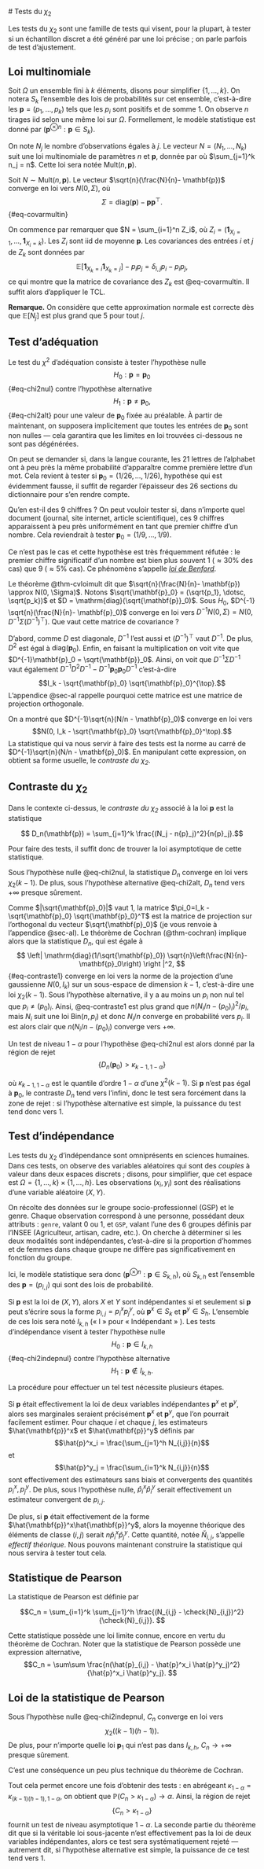 # Tests du $\chi_2$


\newcommand{\1}{\mathbf{1}}
\newcommand{\PP}{\mathbb{P}}
\newcommand{\E}{\mathbb{E}}
\newcommand{\bp}{\mathbf{p}}


Les tests du $\chi_2$ sont une famille de tests qui visent, pour la plupart, à tester si un échantillon discret a été généré par une loi précise ; on parle parfois de test d'ajustement. 


## Loi multinomiale

Soit $\Omega$ un ensemble fini à $k$ éléments, disons pour simplifier $\{1, \dotsc, k\}$. On notera $S_k$ l'ensemble des lois de probabilités sur cet ensemble, c'est-à-dire les $\mathbf{p} = (p_1, \dotsc, p_k)$ tels que les $p_i$ sont positifs et de somme 1. On observe $n$ tirages iid selon une même loi sur $\Omega$. Formellement, le modèle statistique est donné par $(\mathbf{p}^{\otimes n} : \mathbf{p} \in S_k)$. 



On note $N_j$ le nombre d'observations égales à $j$. Le vecteur $N=(N_1, \dotsc, N_k)$ suit une loi multinomiale de paramètres $n$ et $\mathbf{p}$, donnée par 
\begin{align*}
\PP(N = (n_1, \dotsc, n_k)) = \frac{n!}{n_1! \dotsc n_k!} \prod_{j=1}^k {p}_j^{n_j},
\end{align*} 
où $\sum_{j=1}^k n_j = n$. Cette loi sera notée $\mathrm{Mult}(n, \mathbf{p})$. 

:::{#thm-cvloimult}

Soit $N \sim \mathrm{Mult}(n,\mathbf{p})$. Le vecteur $\sqrt{n}(\frac{N}{n}- \mathbf{p})$ converge en loi vers $N(0, \Sigma)$, où 
$$ \Sigma = \mathrm{diag}(\mathbf{p}) - \mathbf{p}\mathbf{p}^\top.$${#eq-covarmultin}

::: 

:::{.proof}

On commence par remarquer que $N = \sum_{i=1}^n Z_i$, où $Z_i=(\1_{X_i=1}, \dotsc, \1_{X_i=k})$. Les $Z_i$ sont iid de moyenne $\mathbf{p}$. Les covariances des entrées $i$ et $j$ de $Z_k$ sont données par 
$$\mathbb{E}[\mathbf{1}_{X_k=i}\mathbf{1}_{X_k=j}] - p_i p_j = \delta_{i,j}p_i - p_i p_j,$$
ce qui montre que la matrice de covariance des $Z_k$ est @eq-covarmultin. Il suffit alors d'appliquer le TCL. 

:::


**Remarque.** On considère que cette approximation normale est correcte dès que $\mathbb{E}[N_j]$ est plus grand que $5$ pour tout $j$. 

## Test d'adéquation 

Le test du $\chi^2$ d'adéquation consiste à tester l'hypothèse nulle $$H_0: \mathbf{p}= \mathbf{p}_0$${#eq-chi2nul} contre l'hypothèse alternative
$$H_1:\mathbf{p} \neq \mathbf{p}_0,$${#eq-chi2alt}
pour une valeur de $\mathbf{p}_0$ fixée au préalable. À partir de maintenant, on supposera implicitement que toutes les entrées de $\bp_0$ sont non nulles --- cela garantira que les limites en loi trouvées ci-dessous ne sont  pas dégénérées.  


:::{#exm-testadeq}

On peut se demander si, dans la langue courante, les 21 lettres de l'alphabet ont à peu près la même probabilité d'apparaître comme première lettre d'un mot. Cela revient à tester si $\bp_0=(1/26, \dotsc, 1/26)$, hypothèse qui est évidemment fausse, il suffit de regarder l'épaisseur des 26 sections du dictionnaire pour s'en rendre compte. 

Qu'en est-il des 9 chiffres ? On peut vouloir tester si, dans n'importe quel document (journal, site internet, article scientifique), ces 9 chiffres apparaissent à peu près uniformément en tant que premier chiffre d'un nombre. Cela reviendrait à tester $\bp_0 = (1/9, \dotsc, 1/9)$. 

Ce n'est pas le cas et cette hypothèse est très fréquemment réfutée : le premier chiffre significatif d'un nombre est bien plus souvent 1 ($\approx 30\%$ des cas) que $9$ ($\approx 5\%$ cas). Ce phénomène s'appelle [*loi de Benford*](https://fr.wikipedia.org/wiki/Loi_de_Benford). 

:::

Le théorème @thm-cvloimult dit que $\sqrt{n}(\frac{N}{n}- \mathbf{p}) \approx N(0, \Sigma)$. Notons $\sqrt{\bp_0} = (\sqrt{p_1}, \dotsc, \sqrt{p_k})$ et $D = \mathrm{diag}(\sqrt{\bp}_0)$. Sous $H_0$,  $D^{-1} \sqrt{n}(\frac{N}{n}- \mathbf{p}_0)$ converge en loi vers  $D^{-1}N(0,\Sigma) = N(0,D^{-1}\Sigma (D^{-1})^\top)$. Que vaut cette matrice de covariance ? 

D'abord, comme $D$ est diagonale, $D^{-1}$ l'est aussi et $(D^{-1})^\top$ vaut $D^{-1}$. De plus, $D^2$ est égal à $\mathrm{diag}(\bp_0)$. Enfin, en faisant la multiplication on voit vite que $D^{-1}\bp_0 = \sqrt{\bp}_0$. Ainsi, on voit que $D^{-1}\Sigma D^{-1}$ vaut également $D^{-1}D^2 D^{-1} - D^{-1}\bp_0 \bp_0 D^{-1}$ c'est-à-dire $$I_k - \sqrt{\bp_0} \sqrt{\bp_0}^{\top}.$$
L'appendice @sec-al rappelle pourquoi cette matrice est une matrice de projection orthogonale. 


On a montré que $D^{-1}\sqrt{n}(N/n - \bp_0)$ converge en loi vers
$$N(0, I_k - \sqrt{\mathbf{p}_0} \sqrt{\mathbf{p}_0}^\top).$$
La statistique qui va nous servir à faire des tests est la norme au carré de $D^{-1}\sqrt{n}(N/n - \bp_0)$. En manipulant cette expression, on obtient sa forme usuelle, le *contraste du $\chi_2$*. 


:::{#def-contraste}

## Contraste du $\chi_2$

Dans le contexte ci-dessus, le *contraste du $\chi_2$* associé à la loi $\mathbf{p}$ est la statistique

$$ D_n(\mathbf{p}) = \sum_{j=1}^k \frac{(N_j - n{p}_j)^2}{n{p}_j}.$$
:::

Pour faire des tests, il suffit donc de trouver la loi asymptotique de cette statistique. 

:::{#thm-loicontraste}

Sous l'hypothèse nulle @eq-chi2nul, la statistique $D_n$ converge en loi vers $\chi_2(k-1)$. De plus, sous l'hypothèse alternative @eq-chi2alt, $D_n$ tend vers $+\infty$ presque sûrement. 
:::


:::{.proof}

Comme $|\sqrt{\bp_0}|$ vaut 1, la matrice $\pi_0=I_k -\sqrt{\mathbf{p}_0} \sqrt{\mathbf{p}_0}^T$ est la matrice de projection sur l'orthogonal du vecteur $\sqrt{\mathbf{p}_0}$ (je vous renvoie à l'appendice @sec-al). Le théorème de Cochran (@thm-cochran) implique alors que la statistique $D_n$, qui est égale à 
$$
\left| \mathrm{diag}(1/\sqrt{\mathbf{p}_0}) \sqrt{n}\left(\frac{N}{n}- \mathbf{p}_0\right) \right |^2, $${#eq-contraste1}
converge en loi vers la norme de la projection d'une gaussienne $N(0,I_k)$ sur un sous-espace de dimension $k-1$, c'est-à-dire une loi $\chi_2(k-1)$. Sous l'hypothèse alternative, il y a au moins un $p_i$ non nul tel que $p_i \neq (p_0)_i$. Ainsi, @eq-contraste1 est plus grand que $n(N_i/n - (p_0)_i)^2 / p_i$, mais $N_i$ suit une loi $\mathrm{Bin}(n,p_i)$ et donc $N_i / n$ converge en probabilité vers $p_i$. Il est alors clair que $n(N_i/n - (p_0)_i)$ converge vers $+\infty$.

:::

Un test de niveau $1-\alpha$ pour l'hypothèse @eq-chi2nul est alors donné par la région de rejet
$$ \{ D_n(\mathbf{p}_0) > \kappa_{k-1, 1-\alpha} \}$$

 où $\kappa_{k-1, 1-\alpha}$ est le quantile d'ordre $1-\alpha$ d'une $\chi^2(k-1)$. Si $\bp$ n'est pas égal à $\bp_0$, le contraste $D_n$ tend vers l'infini, donc le test sera forcément dans la zone de rejet : si l'hypothèse alternative est simple, la puissance du test tend donc vers 1. 


## Test d'indépendance

Les tests du $\chi_2$ d'indépendance sont omniprésents en sciences humaines. Dans ces tests, on observe des variables aléatoires qui sont des *couples* à valeur dans deux espaces discrets ; disons, pour simplifier, que cet espace est $\Omega = \{1, \dotsc, k\}\times \{1, \dotsc, h\}$. Les observations $(x_i, y_i)$ sont des réalisations d'une variable aléatoire $(X,Y)$. 


:::{#exm-test}

On récolte des données sur le groupe socio-professionnel (GSP) et le genre. Chaque observation correspond à une personne, possédant deux attributs : $\mathtt{genre}$, valant 0 ou 1, et $\mathtt{GSP}$, valant l'une des 6 groupes définis par l'INSEE (Agriculteur, artisan, cadre, etc.). On cherche à déterminer si les deux modalités sont indépendantes, c'est-à-dire si la proportion d'hommes et de femmes dans chaque groupe ne diffère pas significativement en fonction du groupe. 

:::


Ici, le modèle statistique sera donc $(\mathbf{p}^{\otimes n} : \mathbf{p} \in S_{k,h})$, où $S_{k,h}$ est l'ensemble des $\mathbf{p} = (p_{i,j})$ qui sont des lois de probabilité. 

Si $\mathbf{p}$ est la loi de $(X,Y)$, alors $X$ et $Y$ sont indépendantes si et seulement si $\mathbf{p}$ peut s'écrire sous la forme $p_{i,j} = p^x_i p^y_j$, où $\mathbf{p}^x \in S_k$ et $\mathbf{p}^y \in S_h$. L'ensemble de ces lois sera noté $I_{k,h}$ (« I » pour « Indépendant » ). Les tests d'indépendance visent à tester l'hypothèse nulle 
$$ H_0 : \mathbf{p}\in I_{k,h}$${#eq-chi2indepnul}
contre l'hypothèse alternative 
$$ H_1 : \mathbf{p} \notin I_{k,h}.$$


La procédure pour effectuer un tel test nécessite plusieurs étapes. 

Si $\mathbf{p}$ était effectivement la loi de deux variables indépendantes $\bp^x$ et $\bp^y$, alors ses marginales seraient précisément $\bp^x$ et $\bp^y$, que l'on pourrait facilement estimer. Pour chaque $i$ et chaque $j$, les estimateurs $\hat{\bp}^x$ et $\hat{\bp}^y$ définis par
$$\hat{p}^x_i = \frac{\sum_{j=1}^h N_{i,j}}{n}$$
et 
$$\hat{p}^y_j = \frac{\sum_{i=1}^k N_{i,j}}{n}$$
sont effectivement des estimateurs sans biais et convergents des quantités $p^x_i, p^y_j$. De plus, sous l'hypothèse nulle, $\hat{p}^x_i \hat{p}^y_i$ serait effectivement un estimateur convergent de $p_{i,j}$. 

De plus, si $\bp$ était effectivement de la forme $\hat{\bp}^x\hat{\bp}^y$, alors la moyenne théorique des éléments de classe $(i,j)$ serait $n\hat{p}^x_i \hat{p}^y_j$. Cette quantité, notée $\check{N}_{i,j}$, s'appelle *effectif théorique*. Nous pouvons maintenant construire la statistique qui nous servira à tester tout cela. 

:::{#def-statpearson}

## Statistique de Pearson

La statistique de Pearson est définie par 

$$C_n = \sum_{i=1}^k \sum_{j=1}^h \frac{(N_{i,j} - \check{N}_{i,j})^2}{\check{N}_{i,j}}. $$

:::

Cette statistique possède une loi limite connue, encore en vertu du théorème de Cochran. Noter que la statistique de Pearson possède une expression alternative, 
$$C_n = \sum\sum \frac{n(\hat{p}_{i,j} - \hat{p}^x_i \hat{p}^y_j)^2}{\hat{p}^x_i \hat{p}^y_j}.  $$

:::{#thm-testindepchi2}

## Loi de la statistique de Pearson

Sous l'hypothèse nulle @eq-chi2indepnul, $C_n$ converge en loi vers 
$$ \chi_2((k-1)(h-1)).$$
De plus, pour n'importe quelle loi $\bp_1$ qui n'est pas dans $I_{k,h}$, $C_n \to +\infty$ presque sûrement. 
:::

:::{.proof}
C'est une conséquence un peu plus technique du théorème de Cochran. 

:::

Tout cela permet encore une fois d'obtenir des tests : en abrégeant $\kappa_{1 - \alpha} = \kappa_{(k-1)(h-1), 1-\alpha}$, on obtient que $\mathbb{P}(C_n > \kappa_{1-\alpha}) \to \alpha$. Ainsi, la région de rejet 
$$\{C_n > \kappa_{1-\alpha}\} $$
fournit un test de niveau asymptotique $1-\alpha$. La seconde partie du théorème dit que si la véritable loi sous-jacente n'est effectivement pas la loi de deux variables indépendantes, alors ce test sera systématiquement rejeté --- autrement dit, si l'hypothèse alternative est simple, la puissance de ce test tend vers 1. 

<!-- 
## Test d'homogénéité

On suppose cette fois-ci que l'on observe à la fois $X_1, \dotsc, X_n$ et $Y_1, \dotsc, Y_m$, les deux étant iid. La question que l'on se pose est celle de l'égalité en loi des $Y$ et des $X$. 

Une manière de s'en sortir est de passer par un test du $\chi^2$ d'indépendance (plus tard). On peut aussi passer par un test du $\chi^2$ d'appartenance à un sous-espace. Pour se faire, on dissocie les deux espaces d'arrivée pour obtenir $[\![1,2k]\!]$, et on regroupe les observations en supposant que l'on observe $\tilde{X}_1, \dotsc, \tilde{X}_{n+m}$ i.i.d. à valeurs dans $[\![1,2k]\!]$, où les $n$ premières observations correspondent aux $X_i$, les $m$ dernières aux $Y_i+k$. 

Avec ce bidouillage, on a, pour $1 \leq j \leq k$, $\P(\tilde{X}_i=j) = \frac{n}{n+m} \P(X_1=j)$, et $\P(\tilde{X}_i = j) = \frac{m}{n+m} \P(Y_1=j)$ si $k+1\leq j \leq 2k$. Si on note $Z_i = (\1_{\tilde{X}_i=j})_{j=1, \dotsc, 2k}$, $Z_i$ suit une loi multinomiale $\mathcal{M}(n+m, (\frac{n}{n+m} \mathbf{p}_X, \frac{m}{m+n} \mathbf{p}_Y))$. On supposera dans la suite que toutes les proportions sont non nulles. 

En notant les proportions $\alpha_n = \frac{n}{n+m}$, $\alpha_m = \frac{m}{m+n}$ et $\mathbf{p}_{\tilde{X}}$ le vecteur moyenne de $\tilde{X}$, on a, sous $H_0$, 
\begin{align*}
A \mathbf{p}_{\tilde{X}} = 0_k,
\end{align*}
où $A$ est la matrice $(\mathrm{diag}(\alpha_n^{-1},k) | \mathrm{diag}(-\alpha_m^{-1},k)) \in M_{k,2k}$. Toujours sous $H_0$, on en déduit alors
\begin{align*}
A(Z_1-\mathbf{p}_{\tilde{X}}) = AZ_1.
\end{align*}
Une application du théorème central limite donne alors
\begin{align*}
\sqrt{n+m} A \bar{Z}_{n+m} \leadsto \mathcal{N}(0_k, A \Sigma A^T),
\end{align*}
avec $\Sigma = \mathrm{diag}(\mathbf{p}_{\tilde{X}}) - \mathbf{p}_{\tilde{X}} \mathbf{p}_{\tilde{X}}^T$. Comme $A \mathbf{p}_{\tilde{X}} = 0_k$, un calcul matriciel donne
\begin{align*}
A \Sigma A^T = A \mathrm{diag}(\mathbf{p}_{\tilde{X}}) A^T = (\alpha_n^{-1} + \alpha_m^{-1}) \mathrm{diag}(\mathbf{p}) \in M_{k,k},
\end{align*}
où $\mathbf{p} = \mathbf{p}_{X} = \mathbf{p}_Y$ (rappelons que l'on travaille sous $H_0$).

On en déduit alors que, sous $H_0$, 
\begin{align*}
\mathrm{diag}(\mathbf{p})^{-\frac{1}{2}} \frac{A\bar{Z}_{n+m}}{\sqrt{\frac{1}{n} + \frac{1}{m}}} \leadsto \mathcal{N}(0,I_k).
\end{align*}
On peut estimer $\mathrm{diag}(\mathbf{p})$ via $\frac{1}{n+m}  (N_{j,X} + N_{j,Y})_{j=1, \dotsc, k}$, où $N_{j,X} = \sum_{i=1}^n \1_{X_i=j}$ et $N_{j,Y} = \sum_{i=1}^m \1_{Y_i=j}$. La convergence en proba étant assurée par la loi des grands nombres, le lemme de Slustsky donne alors en prenant la norme au carré
\begin{align*}
\sum_{j=1}^k \frac{nm \left ( \frac{N_{j,X}}{n} - \frac{N_{j,Y}}{m} \right )^2}{N_{j,X} + N_{j,Y}} \leadsto \chi^2(k),
\end{align*}
sous $H_0$. Ce dont on peut déduire un test de niveau $\alpha$.

-->


